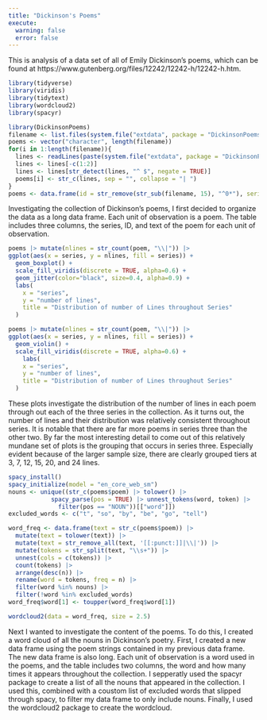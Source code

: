 ```yaml
---
title: "Dickinson's Poems"
execute:
  warning: false
  error: false
---
```


This is analysis of a data set of all of Emily Dickinson's poems, which can be found at https://www.gutenberg.org/files/12242/12242-h/12242-h.htm.

```r
library(tidyverse)
library(viridis)
library(tidytext)
library(wordcloud2)
library(spacyr)
```

```r
library(DickinsonPoems)
filename <- list.files(system.file("extdata", package = "DickinsonPoems"))
poems <- vector("character", length(filename))
for(i in 1:length(filename)){
  lines <- readLines(paste(system.file("extdata", package = "DickinsonPoems"), filename[i], sep = "/"))
  lines <- lines[-c(1:2)]
  lines <- lines[str_detect(lines, "^ $", negate = TRUE)]
  poems[i] <- str_c(lines, sep = "", collapse = "| ")
}
poems <- data.frame(id = str_remove(str_sub(filename, 15), "^0*"), series = str_sub(filename, 10, 10), poem = poems)
```

Investigating the collection of Dickinson's poems, I first decided to organize the data as a long data frame. Each unit of observation is a poem. The table includes three columns, the series, ID, and text of the poem for each unit of observation.

```r
poems |> mutate(nlines = str_count(poem, "\\|")) |>
ggplot(aes(x = series, y = nlines, fill = series)) +
  geom_boxplot() +
  scale_fill_viridis(discrete = TRUE, alpha=0.6) +
  geom_jitter(color="black", size=0.4, alpha=0.9) +
  labs(
    x = "series",
    y = "number of lines",
    title = "Distribution of number of Lines throughout Series"
  )

poems |> mutate(nlines = str_count(poem, "\\|")) |>
ggplot(aes(x = series, y = nlines, fill = series)) +
  geom_violin() +
  scale_fill_viridis(discrete = TRUE, alpha=0.6) +
    labs(
    x = "series",
    y = "number of lines",
    title = "Distribution of number of Lines throughout Series"
  )
```

These plots investigate the distribution of the number of lines in each poem through out each of the three series in the collection. As it turns out, the number of lines and their distribution was relatively consistent throughout series. It is notable that there are far more poems in series three than the other two. By far the most interesting detail to come out of this relatively mundane set of plots is the grouping that occurs in series three. Especially evident because of the larger sample size, there are clearly grouped tiers at 3, 7, 12, 15, 20, and 24 lines.

```r
spacy_install()
spacy_initialize(model = "en_core_web_sm")
nouns <- unique((str_c(poems$poem) |> tolower() |>
            spacy_parse(pos = TRUE) |> unnest_tokens(word, token) |>
              filter(pos == "NOUN"))[["word"]])
excluded_words <- c("t", "so", "by", "be", "go", "tell")

word_freq <- data.frame(text = str_c(poems$poem)) |> 
  mutate(text = tolower(text)) |> 
  mutate(text = str_remove_all(text, '[[:punct:]]|\\|')) |> 
  mutate(tokens = str_split(text, "\\s+")) |>
  unnest(cols = c(tokens)) |> 
  count(tokens) |>
  arrange(desc(n)) |> 
  rename(word = tokens, freq = n) |>
  filter(word %in% nouns) |>
  filter(!word %in% excluded_words)
word_freq$word[1] <- toupper(word_freq$word[1])

wordcloud2(data = word_freq, size = 2.5)
```

Next I wanted to investigate the content of the poems. To do this, I created a word cloud of all the nouns in Dickinson's poetry. First, I created a new data frame using the poem strings contained in my previous data frame. The new data frame is also long. Each unit of observation is a word used in the poems, and the table includes two columns, the word and how many times it appears throughout the collection. I sepperatly used the spacyr package to create a list of all the nouns that appeared in the collection. I used this, combined with a coustom list of excluded words that slipped through spacy, to filter my data frame to only include nouns. Finally, I used the wordcloud2 package to create the wordcloud.
    